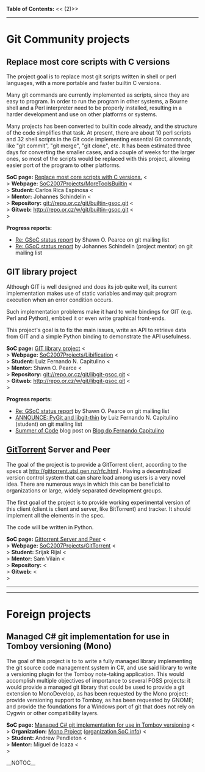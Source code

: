 <b>Table of Contents:</b>
<<<!-- ! TOC here -->(2)>>
----
= Git Community projects =

== Replace most core scripts with C versions ==

The project goal is to replace most git scripts written in shell or perl languages, with a more portable and faster builtin C versions.

Many git commands are currently implemented as scripts, since they are easy to program. In order to run the program in other systems, a Bourne shell and a Perl interpreter need to be properly installed, resulting in a harder development and use on other platforms or systems.

Many projects has been converted to builtin code already, and the structure of the code simplifies that task. At present, there are about 10 perl scripts and 32 shell scripts in the Git code implementing essential Git commands, like "git commit", "git merge", "git clone", etc. It has been estimated three days for converting the smaller cases, and a couple of weeks for the larger ones, so most of the scripts would be replaced with this project, allowing easier port of the program to other platforms.

<b>SoC page:</b> [http://code.google.com/soc/git/appinfo.html?csaid=BB370B5D857FA7A Replace most core scripts with C versions.] <<BR>>
<b>Webpage:</b> [[SoC2007Projects/MoreToolsBuiltin]] <<BR>>
<b>Student:</b> Carlos Rica Espinosa <<BR>>
<b>Mentor:</b> Johannes Schindelin <<BR>>
<b>Repository:</b> git://repo.or.cz/git/builtin-gsoc.git <<BR>>
<b>Gitweb:</b> http://repo.or.cz/w/git/builtin-gsoc.git <<BR>>

<b>Progress reports:</b>
* [http://permalink.gmane.org/gmane.comp.version-control.git/53070 Re: GSoC status report] by Shawn O. Pearce on git mailing list
* [http://permalink.gmane.org/gmane.comp.version-control.git/53081 Re: GSoC status report] by Johannes Schindelin (project mentor) on git mailing list

== GIT library project ==

Although GIT is well designed and does its job quite well, its current implementation makes use of static variables and may quit program execution when an error condition occurs.

Such implementation problems make it hard to write bindings for GIT (e.g. Perl and Python), embbed it or even write graphical front-ends.

This project's goal is to fix the main issues, write an API to retrieve data from GIT and a simple Python binding to demonstrate the API usefulness.

<b>SoC page:</b> [http://code.google.com/soc/git/appinfo.html?csaid=5DB940E4533E058B GIT library project] <<BR>>
<b>Webpage:</b> [[SoC2007Projects/Libification]] <<BR>>
<b>Student:</b> Luiz Fernando N. Capitulino <<BR>>
<b>Mentor:</b> Shawn O. Pearce <<BR>>
<b>Repository:</b> git://repo.or.cz/git/libgit-gsoc.git <<BR>>
<b>Gitweb:</b> http://repo.or.cz/w/git/libgit-gsoc.git <<BR>>

<b>Progress reports:</b>
* [http://permalink.gmane.org/gmane.comp.version-control.git/53070 Re: GSoC status report] by Shawn O. Pearce on git mailing list
* [http://permalink.gmane.org/gmane.comp.version-control.git/53433 ANNOUNCE: PyGit and libgit-thin] by Luiz Fernando N. Capitulino (student) on git mailing list
* [http://blog.cpu.eti.br/?p=91 Summer of Code] blog post on [http://blog.cpu.eti.br/ Blog do Fernando Capitulino]

== [[GitTorrent]] Server and Peer ==

The goal of the project is to provide a GitTorrent client, according to the specs at http://gittorrent.utsl.gen.nz/rfc.html . Having a decentralized version control system that can share load among users is a very novel idea. There are numerous ways in which this can be beneficial to organizations or large, widely separated development groups.

The first goal of the project is to provide working experimental version of this client (client is client and server, like BitTorrent) and tracker. It should implement all the elements in the spec.

The code will be written in Python.

<b>SoC page:</b> [http://code.google.com/soc/git/appinfo.html?csaid=130BE24CCA0EFEAC Gittorrent Server and Peer] <<BR>>
<b>Webpage:</b> [[SoC2007Projects/GitTorrent]] <<BR>>
<b>Student:</b> Srijak Rijal <<BR>>
<b>Mentor:</b> Sam Vilain <<BR>>
<b>Repository:</b> <<BR>>
<b>Gitweb:</b> <<BR>>

----
----

= Foreign projects =

== Managed C# git implementation for use in Tomboy versioning (Mono) ==

The goal of this project is to to write a fully managed library implementing the git source code management system in C#, and use said library to write a versioning plugin for the Tomboy note-taking application. This would accomplish multiple objectives of importance to several FOSS projects: it would provide a managed git library that could be used to provide a git extension to MonoDevelop, as has been requested by the Mono project; provide versioning support to Tomboy, as has been requested by GNOME; and provide the foundations for a Windows port of git that does not rely on Cygwin or other compatibility layers.

<b>SoC page:</b> [http://code.google.com/soc/mono/appinfo.html?csaid=59AC96ED9267FFC3 Managed C# git implementation for use in Tomboy versioning] <<BR>>
<b>Organization:</b> [http://www.mono-project.com Mono Project] ([http://code.google.com/soc/mono/about.html organization SoC info]) <<BR>>
<b>Student:</b> Andrew Pendleton <<BR>>
<b>Mentor:</b> Miguel de Icaza <<BR>>

__NOTOC__